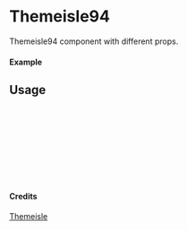 
<Meta of={Themeisle94} title="Themeisle/Themeisle94" />

# Themeisle94

Themeisle94 component with different props.

#### Example

<Canvas of={Themeisle94.Primary} />

## Usage

```ts
import { Themeisle94 } from "yadl-ui";

const Example = () => {
  return (
      <Themeisle94 />
  );
};

export default Example;
```

#### Credits
[Themeisle](https://themeisle.com/illustrations)
